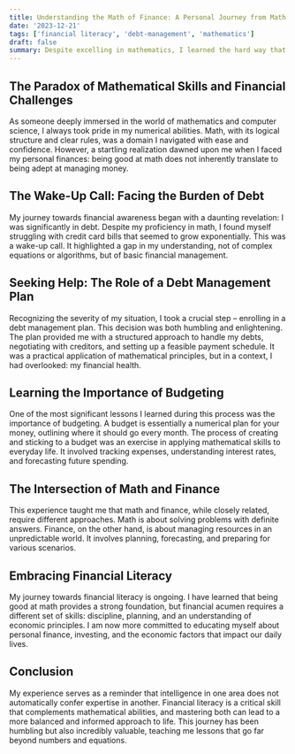 ```yaml
---
title: Understanding the Math of Finance: A Personal Journey from Math Expertise to Financial Literacy
date: '2023-12-21'
tags: ['financial literacy', 'debt-management', 'mathematics']
draft: false
summary: Despite excelling in mathematics, I learned the hard way that financial management requires distinct skills, leading me to seek a debt management plan and discover the vital importance of budgeting.
---
```


## The Paradox of Mathematical Skills and Financial Challenges

As someone deeply immersed in the world of mathematics and computer science, I always took pride in my numerical abilities. Math, with its logical structure and clear rules, was a domain I navigated with ease and confidence. However, a startling realization dawned upon me when I faced my personal finances: being good at math does not inherently translate to being adept at managing money.

## The Wake-Up Call: Facing the Burden of Debt

My journey towards financial awareness began with a daunting revelation: I was significantly in debt. Despite my proficiency in math, I found myself struggling with credit card bills that seemed to grow exponentially. This was a wake-up call. It highlighted a gap in my understanding, not of complex equations or algorithms, but of basic financial management.

## Seeking Help: The Role of a Debt Management Plan

Recognizing the severity of my situation, I took a crucial step – enrolling in a debt management plan. This decision was both humbling and enlightening. The plan provided me with a structured approach to handle my debts, negotiating with creditors, and setting up a feasible payment schedule. It was a practical application of mathematical principles, but in a context, I had overlooked: my financial health.

## Learning the Importance of Budgeting

One of the most significant lessons I learned during this process was the importance of budgeting. A budget is essentially a numerical plan for your money, outlining where it should go every month. The process of creating and sticking to a budget was an exercise in applying mathematical skills to everyday life. It involved tracking expenses, understanding interest rates, and forecasting future spending.

## The Intersection of Math and Finance

This experience taught me that math and finance, while closely related, require different approaches. Math is about solving problems with definite answers. Finance, on the other hand, is about managing resources in an unpredictable world. It involves planning, forecasting, and preparing for various scenarios.

## Embracing Financial Literacy

My journey towards financial literacy is ongoing. I have learned that being good at math provides a strong foundation, but financial acumen requires a different set of skills: discipline, planning, and an understanding of economic principles. I am now more committed to educating myself about personal finance, investing, and the economic factors that impact our daily lives.

## Conclusion

My experience serves as a reminder that intelligence in one area does not automatically confer expertise in another. Financial literacy is a critical skill that complements mathematical abilities, and mastering both can lead to a more balanced and informed approach to life. This journey has been humbling but also incredibly valuable, teaching me lessons that go far beyond numbers and equations.
